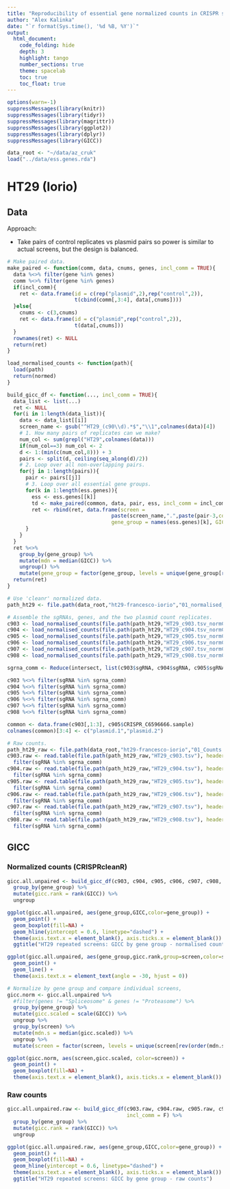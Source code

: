 ```yaml
---
title: "Reproducibility of essential gene normalized counts in CRISPR screens"
author: "Alex Kalinka"
date: "`r format(Sys.time(), '%d %B, %Y')`"
output:
  html_document:
    code_folding: hide
    depth: 3
    highlight: tango
    number_sections: true
    theme: spacelab
    toc: true
    toc_float: true
---
```


```r
options(warn=-1)
suppressMessages(library(knitr))
suppressMessages(library(tidyr))
suppressMessages(library(magrittr))
suppressMessages(library(ggplot2))
suppressMessages(library(dplyr))
suppressMessages(library(GICC))

data_root <- "~/data/az_cruk"
load("../data/ess.genes.rda")

```

# HT29 (Iorio)

## Data

Approach:

* Take pairs of control replicates vs plasmid pairs so power is similar to actual screens, but the design is balanced.

```r
# Make paired data.
make_paired <- function(comm, data, cnums, genes, incl_comm = TRUE){
  data %<>% filter(gene %in% genes)
  comm %<>% filter(gene %in% genes)
  if(incl_comm){
    ret <- data.frame(id = c(rep("plasmid",2),rep("control",2)), 
                      t(cbind(comm[,3:4], data[,cnums])))
  }else{
    cnums <- c(3,cnums)
    ret <- data.frame(id = c("plasmid",rep("control",2)), 
                      t(data[,cnums]))
  }
  rownames(ret) <- NULL
  return(ret)
}

load_normalised_counts <- function(path){
  load(path)
  return(normed)
}

build_gicc_df <- function(..., incl_comm = TRUE){
  data_list <- list(...)
  ret <- NULL
  for(i in 1:length(data_list)){
    data <- data_list[[i]]
    screen_name <- gsub("^HT29_(c90\\d).*$","\\1",colnames(data)[4])
    # 1. How many pairs of replicates can we make?
    num_col <- sum(grepl("HT29",colnames(data)))
    if(num_col==3) num_col <- 2
    d <- 1:(min(c(num_col,8))) + 3
    pairs <- split(d, ceiling(seq_along(d)/2))
    # 2. Loop over all non-overlapping pairs.
    for(j in 1:length(pairs)){
      pair <- pairs[[j]]
      # 3. Loop over all essential gene groups.
      for(k in 1:length(ess.genes)){
        ess <- ess.genes[[k]]
        td <- make_paired(common, data, pair, ess, incl_comm = incl_comm)
        ret <- rbind(ret, data.frame(screen = 
                                  paste(screen_name,".",paste(pair-3,collapse="."),sep=""),
                                  gene_group = names(ess.genes)[k], GICC = GICC(td)$GICC$GICC.1))
      }
    }
  }
  ret %<>%
    group_by(gene_group) %>%
    mutate(mdn = median(GICC)) %>%
    ungroup() %>%
    mutate(gene_group = factor(gene_group, levels = unique(gene_group[rev(order(mdn))])))
  return(ret)
}

# Use 'cleanr' normalized data.
path_ht29 <- file.path(data_root,"ht29-francesco-iorio","01_normalised_and_FCs")

# Assemble the sgRNAs, genes, and the two plasmid count replicates.
c903 <- load_normalised_counts(file.path(path_ht29,"HT29_c903.tsv_normCounts.RData"))
c904 <- load_normalised_counts(file.path(path_ht29,"HT29_c904.tsv_normCounts.RData"))
c905 <- load_normalised_counts(file.path(path_ht29,"HT29_c905.tsv_normCounts.RData"))
c906 <- load_normalised_counts(file.path(path_ht29,"HT29_c906.tsv_normCounts.RData"))
c907 <- load_normalised_counts(file.path(path_ht29,"HT29_c907.tsv_normCounts.RData"))
c908 <- load_normalised_counts(file.path(path_ht29,"HT29_c908.tsv_normCounts.RData"))

sgrna_comm <- Reduce(intersect, list(c903$sgRNA, c904$sgRNA, c905$sgRNA, c906$sgRNA, c907$sgRNA, c908$sgRNA))

c903 %<>% filter(sgRNA %in% sgrna_comm)
c904 %<>% filter(sgRNA %in% sgrna_comm)
c905 %<>% filter(sgRNA %in% sgrna_comm)
c906 %<>% filter(sgRNA %in% sgrna_comm)
c907 %<>% filter(sgRNA %in% sgrna_comm)
c908 %<>% filter(sgRNA %in% sgrna_comm)

common <- data.frame(c903[,1:3], c905$CRISPR_C6596666.sample)
colnames(common)[3:4] <- c("plasmid.1","plasmid.2")

# Raw counts.
path_ht29_raw <- file.path(data_root,"ht29-francesco-iorio","01_Counts assembled")
c903.raw <- read.table(file.path(path_ht29_raw,"HT29_c903.tsv"), header=T, stringsAsFactors = F) %>%
  filter(sgRNA %in% sgrna_comm)
c904.raw <- read.table(file.path(path_ht29_raw,"HT29_c904.tsv"), header=T, stringsAsFactors = F) %>%
  filter(sgRNA %in% sgrna_comm)
c905.raw <- read.table(file.path(path_ht29_raw,"HT29_c905.tsv"), header=T, stringsAsFactors = F) %>%
  filter(sgRNA %in% sgrna_comm)
c906.raw <- read.table(file.path(path_ht29_raw,"HT29_c906.tsv"), header=T, stringsAsFactors = F) %>%
  filter(sgRNA %in% sgrna_comm)
c907.raw <- read.table(file.path(path_ht29_raw,"HT29_c907.tsv"), header=T, stringsAsFactors = F) %>%
  filter(sgRNA %in% sgrna_comm)
c908.raw <- read.table(file.path(path_ht29_raw,"HT29_c908.tsv"), header=T, stringsAsFactors = F) %>%
  filter(sgRNA %in% sgrna_comm)

```

## GICC

### Normalized counts (CRISPRcleanR)

```r
gicc.all.unpaired <- build_gicc_df(c903, c904, c905, c906, c907, c908, incl_comm = F) %>%
  group_by(gene_group) %>%
  mutate(gicc.rank = rank(GICC)) %>%
  ungroup

ggplot(gicc.all.unpaired, aes(gene_group,GICC,color=gene_group)) +
  geom_point() +
  geom_boxplot(fill=NA) +
  geom_hline(yintercept = 0.6, linetype="dashed") +
  theme(axis.text.x = element_blank(), axis.ticks.x = element_blank()) +
  ggtitle("HT29 repeated screens: GICC by gene group - normalised counts")

ggplot(gicc.all.unpaired, aes(gene_group,gicc.rank,group=screen,color=screen)) +
  geom_point() +
  geom_line() +
  theme(axis.text.x = element_text(angle = -30, hjust = 0))

# Normalize by gene group and compare individual screens,
gicc.norm <- gicc.all.unpaired %>%
  #filter(genes != "Spliceosome" & genes != "Proteasome") %>%
  group_by(gene_group) %>%
  mutate(gicc.scaled = scale(GICC)) %>%
  ungroup %>%
  group_by(screen) %>%
  mutate(mdn.s = median(gicc.scaled)) %>%
  ungroup %>%
  mutate(screen = factor(screen, levels = unique(screen[rev(order(mdn.s))])))

ggplot(gicc.norm, aes(screen,gicc.scaled, color=screen)) +
  geom_point() +
  geom_boxplot(fill=NA) +
  theme(axis.text.x = element_blank(), axis.ticks.x = element_blank())

```

### Raw counts

```r
gicc.all.unpaired.raw <- build_gicc_df(c903.raw, c904.raw, c905.raw, c906.raw, c907.raw, c908.raw, 
                                       incl_comm = F) %>%
  group_by(gene_group) %>%
  mutate(gicc.rank = rank(GICC)) %>%
  ungroup

ggplot(gicc.all.unpaired.raw, aes(gene_group,GICC,color=gene_group)) +
  geom_point() +
  geom_boxplot(fill=NA) +
  geom_hline(yintercept = 0.6, linetype="dashed") +
  theme(axis.text.x = element_blank(), axis.ticks.x = element_blank()) +
  ggtitle("HT29 repeated screens: GICC by gene group - raw counts")

```



